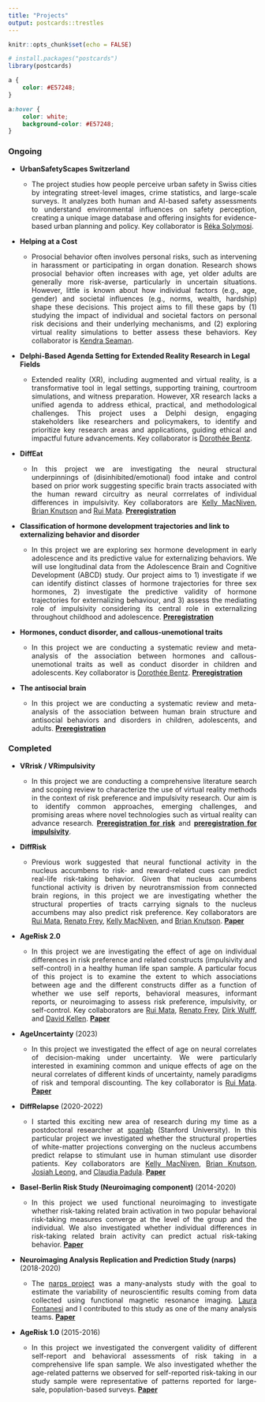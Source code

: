 ```yaml
---
title: "Projects"
output: postcards::trestles
---
```


```r
knitr::opts_chunk$set(echo = FALSE)

# install.packages("postcards")
library(postcards)
```

```css
a {
    color: #E57248;
}

a:hover {
    color: white;
    background-color: #E57248;
}
```


### Ongoing
* **UrbanSafetyScapes Switzerland** 
  + <p style="text-align:justify;">The project studies how people perceive urban safety in Swiss cities by integrating street-level images, crime statistics, and large-scale surveys. It analyzes both human and AI-based safety assessments to understand environmental influences on safety perception, creating a unique image database and offering insights for evidence-based urban planning and policy. Key collaborator is [Réka Solymosi](https://rekadata.net).</p>
* **Helping at a Cost** 
  + <p style="text-align:justify;">Prosocial behavior often involves personal risks, such as intervening in harassment or participating in organ donation. Research shows prosocial behavior often increases with age, yet older adults are generally more risk-averse, particularly in uncertain situations. However, little is known about how individual factors (e.g., age, gender) and societal influences (e.g., norms, wealth, hardship) shape these decisions. This project aims to fill these gaps by (1) studying the impact of individual and societal factors on personal risk decisions and their underlying mechanisms, and (2) exploring virtual reality simulations to better assess these behaviors. Key collaborator is [Kendra Seaman](https://profiles.utdallas.edu/kendra.seaman).</p>
* **Delphi-Based Agenda Setting for Extended Reality Research in Legal Fields** 
  + <p style="text-align:justify;">Extended reality (XR), including augmented and virtual reality, is a transformative tool in legal settings, supporting training, courtroom simulations, and witness preparation. However, XR research lacks a unified agenda to address ethical, practical, and methodological challenges. This project uses a Delphi design, engaging stakeholders like researchers and policymakers, to identify and prioritize key research areas and applications, guiding ethical and impactful future advancements. Key collaborator is [Dorothée Bentz](https://psychologie.unibas.ch/de/personen/dorothee-bentz/).</p>
* **DiffEat** 
  + <p style="text-align:justify;">In this project we are investigating the neural structural underpinnings of (disinhibited/emotional) food intake and control based on prior work suggesting specific brain tracts associated with the human reward circuitry as neural corrrelates of individual differences in impulsivity. Key collaborators are [Kelly MacNiven](https://psychology.stanford.edu/people/kelly-macniven), [Brian Knutson](https://stanford.edu/~knutson/) and [Rui Mata](https://psychologie.unibas.ch/de/personen/rui-mata/about-me/). [__Preregistration__](https://aspredicted.org/8kp8-dnbt.pdf)</p>
* **Classification of hormone development trajectories and link to externalizing behavior and disorder**
  + <p style="text-align:justify;">In this project we are exploring sex hormone development in early adolescence and its predictive value for externalizing behaviors. We will use longitudinal data from the Adolescence Brain and Cognitive Development (ABCD) study. Our project aims to 1) investigate if we can identify distinct classes of hormone trajectories for three sex hormones, 2) investigate the predictive validity of hormone trajectories for externalizing behaviour, and 3) assess the mediating role of impulsivity considering its central role in externalizing throughout childhood and adolescence. [__Preregistration__](https://aspredicted.org/45km-7gnq.pdf)</p>
* **Hormones, conduct disorder, and callous-unemotional traits** 
  + <p style="text-align:justify;">In this project we are conducting a systematic review and meta-analysis of the association between hormones and callous-unemotional traits as well as conduct disorder in children and adolescents. Key collaborator is [Dorothée Bentz](https://psychologie.unibas.ch/de/personen/dorothee-bentz/). [__Preregistration__](https://www.crd.york.ac.uk/prospero/display_record.php?RecordID=428686)</p>
* **The antisocial brain** 
  + <p style="text-align:justify;">In this project we are conducting a systematic review and meta-analysis of the association between human brain structure and antisocial behaviors and disorders in children, adolescents, and adults. [__Preregistration__](https://www.crd.york.ac.uk/prospero/display_record.php?RecordID=426081)</p>


### Completed 
* **VRrisk / VRimpulsivity** 
  + <p style="text-align:justify;">In this project we are conducting a comprehensive literature search and scoping review to characterize the use of virtual reality methods in the context of risk preference and impulsivity research. Our aim is to identify common approaches, emerging challenges, and promising areas where novel technologies such as virtual reality can advance research. [__Preregistration for risk__](https://osf.io/qvsx3) and [__preregistration for impulsivity__](https://osf.io/kjd9g).</p>
* **DiffRisk** 
  + <p style="text-align:justify;">Previous work suggested that neural functional activity in the nucleus accumbens to risk- and reward-related cues can predict real-life risk-taking behavior. Given that nucleus accumbens functional activity is driven by neurotransmission from connected brain regions, in this project we are investigating whether the structural properties of tracts carrying signals to the nucleus accumbens may also predict risk preference. Key collaborators are [Rui Mata](https://psychologie.unibas.ch/de/personen/rui-mata/about-me/), [Renato Frey](https://renatofrey.net), [Kelly MacNiven](https://psychology.stanford.edu/people/kelly-macniven), and [Brian Knutson](https://stanford.edu/~knutson/). [__Paper__](https://direct.mit.edu/imag/article/doi/10.1162/imag_a_00344/124893)</p>
* **AgeRisk 2.0** 
  + <p style="text-align:justify;">In this project we are investigating the effect of age on individual differences in risk preference and related constructs (impulsivity and self-control) in a healthy human life span sample. A particular focus of this project is to examine the extent to which associations between age and the different constructs differ as a function of whether we use self reports, behavioral measures, informant reports, or neuroimaging to assess risk preference, impulsivity, or self-control. Key collaborators are [Rui Mata](https://psychologie.unibas.ch/de/personen/rui-mata/about-me/), [Renato Frey](https://renatofrey.net), [Dirk Wulff](https://www.dirkwulff.org), and [David Kellen](https://thecollege.syr.edu/people/faculty/kellen-phd-david/). [__Paper__](https://doi.org/10.1093/geronb/gbae092)</p>
* **AgeUncertainty** (2023) 
  + <p style="text-align:justify;">In this project we investigated the effect of age on neural correlates of decision-making under uncertainty. We were particularly interested in examining common and unique effects of age on the neural correlates of different kinds of uncertainty, namely paradigms of risk and temporal discounting. The key collaborator is [Rui Mata](https://psychologie.unibas.ch/de/personen/rui-mata/about-me/). [**Paper**](https://doi.org/10.3758/s13415-022-01060-6)</p>
* **DiffRelapse** (2020-2022)
  + <p style="text-align:justify;">I started this exciting new area of research during my time as a postdoctoral researcher at [spanlab](https://spanlab.stanford.edu) (Stanford University). In this particular project we investigated whether the structural properties of white-matter projections converging on the nucleus accumbens predict relapse to stimulant use in human stimulant use disorder patients. Key collaborators are [Kelly MacNiven](https://psychology.stanford.edu/people/kelly-macniven), [Brian Knutson](https://stanford.edu/~knutson/), [Josiah Leong](https://fulbright.uark.edu/departments/psychological-science/people/index/uid/josiah/name/Josiah+Leong/), and [Claudia Padula](https://med.stanford.edu/bravelab/about.html). [**Paper**](https://www.pnas.org/doi/10.1073/pnas.2116703119)</p>
* **Basel-Berlin Risk Study (Neuroimaging component)** (2014-2020)
  + <p style="text-align:justify;">In this project we used functional neuroimaging to investigate whether risk-taking related brain activation in two popular behavioral risk-taking measures converge at the level of the group and the individual. We also investigated whether individual differences in risk-taking related brain activity can predict actual risk-taking behavior. [**Paper**](https://www.frontiersin.org/articles/10.3389/fnbeh.2020.587152/full)</p>
* **Neuroimaging Analysis Replication and Prediction Study (narps)** (2018-2020)
  + <p style="text-align:justify;">The [narps project](https://www.narps.info/about.html) was a many-analysts study with the goal to estimate the variability of neuroscientific results coming from data collected using functional magnetic resonance imaging. [Laura Fontanesi](https://ch.linkedin.com/in/laura-fontanesi) and I contributed to this study as one of the many analysis teams. [**Paper**](https://www.nature.com/articles/s41586-020-2314-9?fbclid=IwAR3jkR1Gkraxbig5vbUz0d0_bVOTCzAFGoCmnRQMG5jpcDwiApCjxZHNHrQ)</p>
* **AgeRisk 1.0** (2015-2016)
  + <p style="text-align:justify;">In this project we investigated the convergent validity of different self-report and behavioral assessments of risk taking in a comprehensive life span sample. We also investigated whether the age-related patterns we observed for self-reported risk-taking in our study sample were representative of patterns reported for large-sale, population-based surveys. [**Paper**](https://www.researchgate.net/profile/Loreen-Tisdall/publication/308760553_Risk_Taking_Across_the_Life_Span_A_Comparison_of_Self-Report_and_Behavioral_Measures_of_Risk_Taking/links/606ad0f4a6fdccad3f71a8d3/Risk-Taking-Across-the-Life-Span-A-Comparison-of-Self-Report-and-Behavioral-Measures-of-Risk-Taking.pdf)</p>